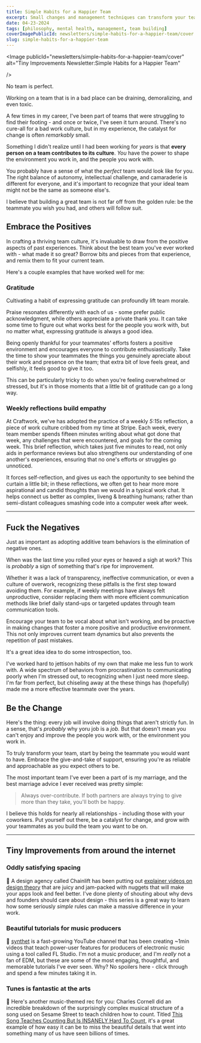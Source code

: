 ```yaml
---
title: Simple Habits for a Happier Team
excerpt: Small changes and management techniques can transform your team's dynamics and boost morale. Explore practices like expressing gratitude, weekly reflections, and eliminating negative behaviors to foster a positive, growing team.
date: 04-23-2024
tags: [philosophy, mental health, management, team building]
coverImagePublicId: newsletters/simple-habits-for-a-happier-team/cover
slug: simple-habits-for-a-happier-team
---
```


<Image
  publicId="newsletters/simple-habits-for-a-happier-team/cover"
  alt="Tiny Improvements Newsletter:Simple Habits for a Happier Team"

/>

No team is perfect.

Working on a team that is in a bad place can be draining, demoralizing, and even toxic.

A few times in my career, I've been part of teams that were struggling to find their footing - and once or twice, I've seen it turn around. There's no cure-all for a bad work culture, but in my experience, the catalyst for change is often _remarkably_ small.

Something I didn't realize until I had been working for _years_ is that **every person on a team contributes to its culture**. _You_ have the power to shape the environment you work in, and the people you work with.

You probably have a sense of what the _perfect_ team would look like for you. The right balance of autonomy, intellectual challenge, and camaraderie is different for everyone, and it's important to recognize that your ideal team might not be the same as someone else's.

I believe that building a great team is not far off from the golden rule: be the teammate you wish you had, and others will follow suit.

## Embrace the Positives

In crafting a thriving team culture, it's invaluable to draw from the positive aspects of past experiences. Think about the best team you've ever worked with - what made it so great? Borrow bits and pieces from that experience, and remix them to fit your current team.

Here's a couple examples that have worked well for me:

### Gratitude

Cultivating a habit of expressing gratitude can profoundly lift team morale.

Praise resonates differently with each of us - some prefer public acknowledgment, while others appreciate a private thank you. It can take some time to figure out what works best for the people you work with, but no matter what, expressing gratitude is always a good idea.

Being openly thankful for your teammates' efforts fosters a positive environment and encourages everyone to contribute enthusiastically. Take the time to show your teammates the things you genuinely apreciate about their work and presence on the team; that extra bit of love feels great, and selfishly, it feels good to give it too.

This can be particularly tricky to do when you're feeling overwhelmed or stressed, but it's in those moments that a little bit of gratitude can go a long way.

### Weekly reflections build empathy

At Craftwork, we've has adopted the practice of a weekly _5:15s_ reflection, a piece of work culture cribbed from my time at Stripe. Each week, every team member spends fifteen minutes writing about what got done that week, any challenges that were encountered, and goals for the coming week. This brief reflection, which takes just five minutes to read, not only aids in performance reviews but also strengthens our understanding of one another's experiences, ensuring that no one's efforts or struggles go unnoticed.

It forces self-reflection, and gives us each the opportunity to see behind the curtain a little bit; in these reflections, we often get to hear more more aspirational and candid thoughts than we would in a typical work chat. It helps connect us better as complex, liveng & breathing humans; rather than semi-distant colleagues smashing code into a computer week after week.

---

## Fuck the Negatives

Just as important as adopting additive team behaviors is the elimination of negative ones.

When was the last time you rolled your eyes or heaved a sigh at work? This is _probably_ a sign of something that's ripe for improvement.

Whether it was a lack of transparency, ineffective communication, or even a culture of overwork, recognizing these pitfalls is the first step toward avoiding them. For example, if weekly meetings have always felt unproductive, consider replacing them with more efficient communication methods like brief daily stand-ups or targeted updates through team communication tools.

Encourage your team to be vocal about what isn't working, and be proactive in making changes that foster a more positive and productive environment. This not only improves current team dynamics but also prevents the repetition of past mistakes.

It's a great idea idea to do some introspection, too.

I've worked hard to jettison habits of my own that make me less fun to work with. A wide spectrum of behaviors from procrastination to communicating poorly when I'm stressed out, to recognizing when I just need more sleep. I'm far from perfect, but chiseling away at the these things has (hopefully) made me a more effective teammate over the years.

## Be the Change

Here's the thing: every job will involve doing things that aren't strictly fun. In a sense, that's _probably_ why yoru job is a _job._ But that doesn't mean you can't enjoy and improve the people you work with, or the environment you work in.

To truly transform your team, start by being the teammate you would want to have. Embrace the give-and-take of support, ensuring you're as reliable and approachable as you expect others to be.

The most important team I've ever been a part of is my marriage, and the best marriage advice I ever received was pretty simple:

> Always over-contribute. If both partners are always trying to give more than they take, you'll both be happy.

I believe this holds for nearly all relationships - including those with your coworkers. Put yourself out there, be a catalyst for change, and grow with your teammates as you build the team you want to be on.

---

## Tiny Improvements from around the internet

### Oddly satisfying spacing

📐 A design agency called Chainlift has been putting out [explainer videos on design theory](https://www.youtube.com/watch?v=9ElrcTtAxzA) that are juicy and jam-packed with nuggets that will make your apps look and feel better. I've done plenty of shouting about why devs and founders should care about design - this series is a great way to learn how some seriously _simple_ rules can make a massive difference in your work.

### Beautiful tutorials for music producers

📼 [synthet](https://www.youtube.com/watch?v=8t3Ep4e_dyE) is a fast-growing YouTube channel that has been creating ~1min videos that teach power-user features for producers of electronic music using a tool called FL Studio. I'm not a music producer, and I'm _really_ not a fan of EDM, but these are some of the most engaging, thoughtful, and memorable tutorials I've ever seen. Why? No spoilers here - click through and spend a few minutes taking it in.

### Tunes is fantastic at the arts

🔢 Here's another music-themed rec for you: Charles Cornell did an incredible breakdown of the surprisingly complex musical structure of a song used on Sesame Street to teach children how to count. Titled [This Song Teaches Counting But Is INSANELY Hard To Count](https://www.youtube.com/watch?v=TMtGImlEmu0), it's a great example of how easy it can be to miss the beautiful details that went into something many of us have seen billions of times.
